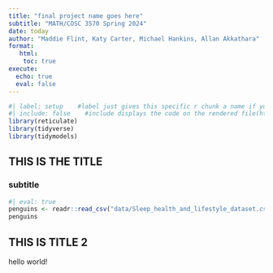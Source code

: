 ```yaml
---
title: "final project name goes here"
subtitle: "MATH/COSC 3570 Spring 2024"
date: today
author: "Maddie Flint, Katy Carter, Michael Hankins, Allan Akkathara"
format: 
   html:
    toc: true
execute:
  echo: true
  eval: false
---
```


```r
#| label: setup    #label just gives this specific r chunk a name if you ever wanna use this chunk later on
#| include: false    #include displays the code on the rendered file(html) if its true and vice versa
library(reticulate)
library(tidyverse)
library(tidymodels)
```

## THIS IS THE TITLE
### subtitle
```r
#| eval: true
penguins <- readr::read_csv("data/Sleep_health_and_lifestyle_dataset.csv")
penguins
```


## THIS IS TITLE 2

hello world!
